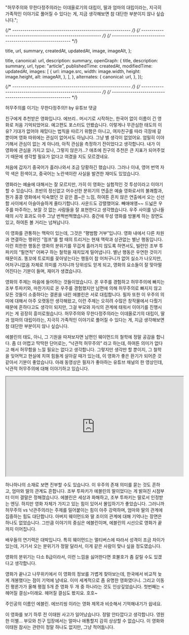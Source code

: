 
  "허무주의와 무한다정주의라는 이데올로기의 대립이, 딸과 엄마의 대립이라는, 지극히 가족적인 이야기로 풀어질 수 있다는 게, 지금 생각해보면 참 대단한 부분이지 않나 싶습니다.";

{/* ---------------------------------------------------------- */}
{/* ---------------------------------------------------------- */}
{/* ---------------------------------------------------------- */}

  title,
  url,
  summary,
  createdAt,
  updatedAt,
  image,
  imageAlt,
};

  title,
  canonical: url,
  description: summary,
  openGraph: {
    title,
    description: summary,
    url,
    type: "article",
    publishedTime: createdAt,
    modifiedTime: updatedAt,
    images: [
      {
        url: image.src,
        width: image.width,
        height: image.height,
        alt: imageAlt,
      },
    ],
  },
  alternates: {
    canonical: url,
  },
});

<ArticleJsonLd
  useAppDir
  url={url}
  title={title}
  images={[image.src]}
  authorName={authorList}
  datePublished={createdAt}
  dateModified={updatedAt}
  publisherName={authorName}
  description={summary}
  isAccessibleForFree
/>

<ArticleHeader title={title} updatedAt={updatedAt} />

{/* ---------------------------------------------------------- */}
{/* ---------------------------------------------------------- */}
{/* ---------------------------------------------------------- */}

<ArticleImage
  img={i1}
  alt="에브리띵 에브리웨어 올 앳 원스 포스터"
  caption="에브리띵 에브리웨어 올 앳 원스 포스터"
/>

허무주의를 이기는 무한다정주의!! by 유튜브 댓글

친구에게 추천받은 영화입니다. 에브리.. 머시기로 시작하는, 한국어 없이 이름이 긴 영화로 처음 기억되었어요. 예고편도 포스터도 안봤습니다. 이렇게나 무관심한 태도의 이유? 기대가 없어야 재밌다는 법칙을 따르기 위함은 아니고, 여자친구를 따라 극장에 갈 뿐이며 영화 따위에는 관심이 없어서도 아닙니다. 그냥 별 생각이 없었어요. 엄밀히 이야기해서 관심이 없는 게 아니라, 아직 관심을 측정하기 전이었다고 생각합니다. 내가 이 영화에 관심을 가지고 있나, 그렇지 않은가…? 애초에 친구의 추천은 큰 지표가 되어주었기 때문에 생각할 필요가 없다고 여겼을 지도 모르겠네요.

처음에 갑자기 중국어가 흘러나와서 조금 당황하긴 했습니다. 그러나 이내, 영어 번역 자막 색은 흰색이고, 중국어는 노란색이란 사실을 발견한 재미도 있었습니다.

영화라는 예술에 대해서는 잘 모르지만, 가히 이 영화는 실험적인 것 투성이라고 이야기할 수 있습니다. 초반의 정신없고 어수선한 분위기의 연출은 예술 영화로서의 불쾌함과, 뭔가 홍콩 영화에서 익숙했던 것 같은 쫍~은 느낌, 하여튼 흔치 않은 연출에서 오는 신선함 사이에서 아슬아슬하게 줄타기합니다. 사운드도 강렬했어요. 빼애애앵~~ 드넓은 우주를 마주하는, 보잘 것 없는 사람들을 잘 표현한다고 생각했습니다. 우주 사이를 넘나들 때의 시각 효과도 아주 그냥 번쩍번쩍했습니다. 중간에 무성 영화를 방불케 하는 장면도 있고, 하여튼 볼 거리는 넘쳐납니다.

이 영화를 관통하는 맥락이 있는데, 그것은 “평범함 거부”입니다. 영화 내에서 다른 차원과 연결하는 행위인 “점프”를 할 때의 트리거는 현재 맥락과 상관없는 별난 행동입니다. 이런 희한한 행동은 영화의 분위기를 무겁게 흘러가지 않도록 하면서도, 빌런인 조부 투파키의 “필연적” 어쩌구 하는 철학을 재치있게 밀어냅니다. 별난 행동은 우연한 것이기 때문이죠. 똥꼬에 트로피를 꽂아넣는다는 행동이 참 어처구니가 없어 실소가 나오지만, 어처구니없음 자체로 의미를 가지니까 당위성도 얻게 되고, 영화의 요소들이 잘 맞아떨어진다는 기분이 들며, 재미가 생겼습니다.

영화의 주제는 마음에 들어하는 것들이었습니다. 온 우주를 경험하고 허무주의에 빠지는 조부 투파키와, 마찬가지로 온 우주를 경험했지만 남편에 의해 허무주의로 빠지지 않고 모든 것들이 소중하다는 결론을 내린 에블린은 서로 대립합니다. 필자 또한 이 우주의 의미에 대해서 아주 오랫동안 생각해왔고, 이런 주제는 오히려 수많은 창작물에서 다뤘기 때문에 흔하다고도 생각이 되지만, 그걸 부모와 자식의 관계에 태워서 이야기를 진행시키는 게 굉장히 흥미로웠습니다. 허무주의와 무한다정주의라는 이데올로기의 대립이, 딸과 엄마의 대립이라는, 지극히 가족적인 이야기로 풀어질 수 있다는 게, 지금 생각해보면 참 대단한 부분이지 않나 싶습니다.

에블린의 태도, 아니, 그 기원을 따져보자면 남편인 웨이먼드의 철학에 정말 공감을 합니다. 좀 더 어렵고 딱딱한 단어로는, “낙관적 허무주의” 라고 하는데, 하여튼 의미가 없다고 해서 허무함을 느낄 필요는 없다고 생각합니다. 그렇지만 생각만 할 뿐이지, 그 철학을 잊어먹고 현실에 치여 힘들게 살아갈 때가 있는데, 이 영화가 좋은 환기가 되어준 것 같아서 기분이 좋았습니다. 아래 동영상은 필자가 좋아하는 유튜브 채널의 한 영상인데, 낙관적 허무주의에 대해 이야기하고 있습니다.

<IFrame
  width="560"
  height="315"
  src="https://www.youtube.com/embed/MBRqu0YOH14"
  title="YouTube video player"
  allow="accelerometer; autoplay; clipboard-write; encrypted-media; gyroscope; picture-in-picture; web-share"
  allowfullscreen
></IFrame>

하나하나의 소재로 보면 진부할 수도 있습니다. 이 우주의 존재 의미를 묻는 것도 흔하고, 엄마와 딸의 관계도 흔합니다. 조부 투파키가 에블린의 딸이었다는 게 밝혀진 시점부터 이미 결말은 정해졌습니다. 에블린은 세상과 화해하고, 조부 투파키는 딸로서 인정받는 엔딩. 하지만 영화 자체가 가지고 있는 힘이 있어서 몰입하기가 좋았습니다. 그러니까 허무주의 vs 낙관주의라는 주제를 밀어붙이는 힘이 아주 강력하며, 엄마와 딸의 관계에 집중하는 힘도 대단합니다. 아버지 웨이먼드와 딸 조이의 관계에 대해 기억나는 장면은 하나도 없었습니다. 그만큼 이야기의 중심은 에블린이며, 에블린의 시선으로 영화가 끝까지 이어집니다.

배우들의 연기력은 대박입니다. 특히 웨이먼드는 멀티버스에 따라서 성격이 조금 차이가 있는데, 거기서 오는 분위기가 정말 달라서, 이게 같은 사람이 맞나 싶을 정도였습니다.

영화의 분위기는 다소 B급이라서, 이런 느낌을 싫어한다면 호불호가 좀 갈릴 수도 있겠다고 생각합니다.

영화가 끝나고 나무위키에서 이 영화의 정보를 가볍게 찾아보는데, 한국에서 비교적 늦게 개봉했다는 점이 기억에 남네요. 이미 세계적으로 좀 유명한 영화였다니. 그리고 이동진 평론가가 올해 평점 5개 준 영화 두 개 중 하나라는 것도 인상깊었습니다. 첫번째는 \<헤어질 결심>이래요. 헤어질 결심도 봤지요. 호호~

주인공의 이름인 에블린. 에브리씽 이라는 영화 제목과 비슷해서 기억해내기가 쉽네요.

이 영화를 보기 하루 전 이태원 사고가 일어났습니다. 정말 안타깝다고 생각합니다. 영원한 이별… 부모와 친구 입장에서는 얼마나 애통할지 감히 상상할 수 없습니다. 이 영화와 이태원 참사는 관련이 정말 하나도 없지만, 그냥 적어둡니다.
